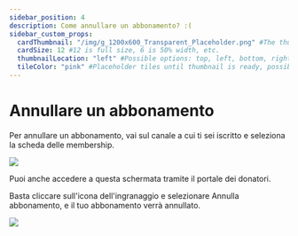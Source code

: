 ```yaml
---
sidebar_position: 4
description: Come annullare un abbonamento? :(
sidebar_custom_props:
  cardThumbnail: "/img/g_1200x600_Transparent_Placeholder.png" #The thumbnail on the category card.
  cardSize: 12 #12 is full size, 6 is 50% width, etc.
  thumbnailLocation: "left" #Possible options: top, left, bottom, right, none
  tileColor: "pink" #Placeholder tiles until thumbnail is ready, possible options: blue, cream, darkpurple, lightpurple, mauve, orange, pink, none
---
```


# Annullare un abbonamento

Per annullare un abbonamento, vai sul canale a cui ti sei iscritto e seleziona la scheda delle membership.

![](https://i.imgur.com/vjnKkRD.png)

Puoi anche accedere a questa schermata tramite il portale dei donatori.

Basta cliccare sull'icona dell'ingranaggio e selezionare Annulla abbonamento, e il tuo abbonamento verrà annullato.

![](https://i.imgur.com/0pZGd6T.png)
